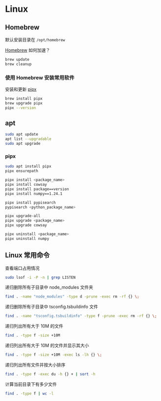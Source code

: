 # Linux

## Homebrew

默认安装目录在 `/opt/homebrew`

[Homebrew](https://brew.sh/) 如何加速？

```bash
brew update
brew cleanup
```

### 使用 Homebrew 安装常用软件

安装和更新 [pipx](https://pipx.pypa.io/stable/installation/)

```bash
brew install pipx
brew upgrade pipx
pipx --version
```

## apt

```bash
sudo apt update
apt list --upgradable
sudo apt upgrade


```

### pipx

```bash
sudo apt install pipx
pipx ensurepath

pipx install <package_name>
pipx install cowsay
pipx install package==version
pipx install numpy==1.24.1

pipx install pypisearch
pypisearch <python_package_name>

pipx upgrade-all
pipx upgrade <package_name>
pipx upgrade cowsay

pipx uninstall <package_name>
pipx uninstall numpy
```

## Linux 常用命令

查看端口占用情况

```bash
sudo lsof -i -P -n | grep LISTEN
```

递归删除所有子目录中 node_modules 文件夹

```bash
find . -name "node_modules" -type d -prune -exec rm -rf {} \;
```

递归删除所有子目录中 tsconfig.tsbuildinfo 文件

```bash
find . -name "tsconfig.tsbuildinfo" -type f -prune -exec rm -rf {} \;
```

递归列出所有大于 10M 的文件

```bash
find . -type f -size +10M
```

递归列出所有大于 10M 的文件并显示其大小

```bash
find . -type f -size +10M -exec ls -lh {} \;
```

递归列出所有文件并按大小排序

```bash
find . -type f -exec du -h {} + | sort -h
```

计算当前目录下有多少文件

```bash
find . -type f | wc -l
```
